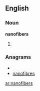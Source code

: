 ==English==

===Noun===
'''nanofibers'''

# {{plural of|[[nanofiber]]}}

===Anagrams===
* {{alphagram|abefinnors}}
* [[nanofibres#English|nanofibres]]

[[ar:nanofibers]]